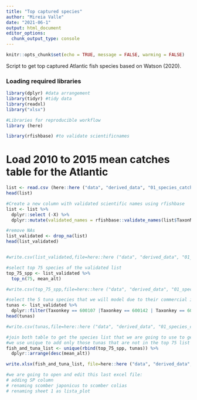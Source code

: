 ```yaml
---
title: "Top captured species"
author: "Mireia Valle"
date: "2021-06-1"
output: html_document
editor_options: 
  chunk_output_type: console
---
```



```r
knitr::opts_chunk$set(echo = TRUE, message = FALSE, warming = FALSE)
```

Script to get top captured Atlantic fish species based on Watson (2020).

### Loading required libraries
```r
library(dplyr) #data arrangement
library(tidyr) #tidy data
library(readxl)
library("xlsx")

#Libraries for reproducible workflow
library (here)

library(rfishbase) #to validate scientificnames
```

# Load 2010 to 2015 mean catches table for the Atlantic
```r
list <- read.csv (here::here ("data", "derived_data", "01_species_catches", "total_sp_catches_raw.csv"),  sep = ",")
head(list)

#Create a new column with validated scientific names using rfishbase
list <- list %>% 
  dplyr::select (-X) %>% 
  dplyr::mutate(validated_names = rfishbase::validate_names(list$TaxonName))

#remove NAs 
list_validated <- drop_na(list)
head(list_validated)


#write.csv(list_validated,file=here::here ("data", "derived_data", "01_species_catches", "spp_list_validated_Atlantic.csv"))

#select top 75 species of the validated list
top_75_spp <- list_validated %>% 
  top_n(75, mean_alt) 

#write.csv(top_75_spp,file=here::here ("data", "derived_data", "01_species_catches", "top_75_spp_Atlantic.csv"))

#select the 5 tuna species that we will model due to their commercial importance
tunas <- list_validated %>% 
  dplyr::filter(Taxonkey == 600107 |Taxonkey == 600142 | Taxonkey == 600143| Taxonkey == 600146| Taxonkey == 600147) 
head(tunas)

#write.csv(tunas,file=here::here ("data", "derived_data", "01_species_catches", "tunas_Atlantic.csv"))

#join both table to get the species list that we are going to use to get the species distribution data
#we use unique to add only those tunas that are not in the top 75 list
fish_and_tuna_list <- unique(rbind(top_75_spp, tunas)) %>% 
  dplyr::arrange(desc(mean_alt))

write.xlsx(fish_and_tuna_list, file=here::here ("data", "derived_data", "01_species_catches", "fish_and_tuna_long_list_75_Atlantic_NEW.xlsx"),append=TRUE, col.names=TRUE)

#we are going to open and edit this last excel file: 
# adding SP column 
# renaming scomber japonicus to scomber colias
# renaming sheet 1 as lista_plot

```

